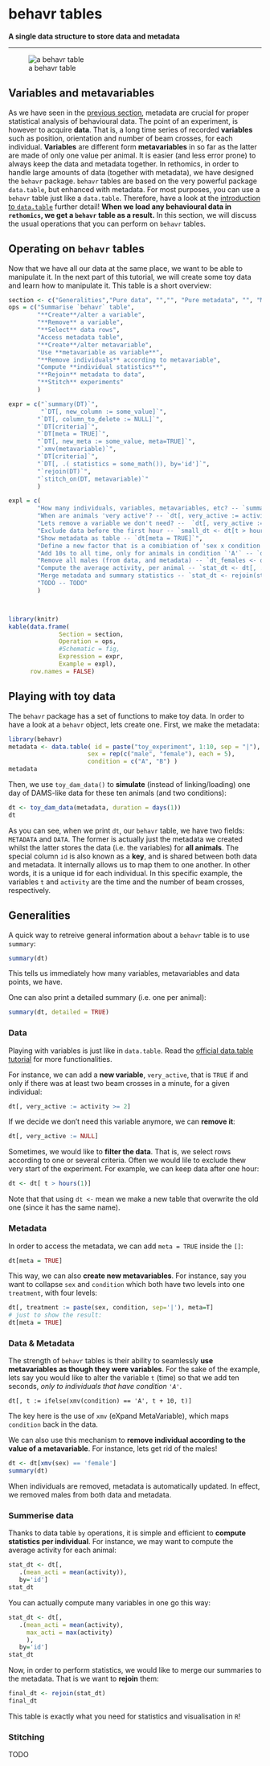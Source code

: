 # behavr tables{#behavr -}


**A single data structure to store data and metadata**

---------------------------

![a behavr table](assets/behavr.png)

## Variables and metavariables{-}

As we have seen in the [previous section](metadata.html), metadata are crucial for proper statistical analysis of behavioural data.
The point of an experiment, is however to acquire **data**.
That is, a long time series of recorded **variables** such as position, orientation and number of beam crosses, for each individual.
**Variables** are different form **metavariables** in so far as the latter are made of only one value per animal.
It is easier (and less error prone) to always keep the data and metadata together.
In rethomics, in order to handle large amounts of data (together with metadata), we have designed the `behavr` package.
`behavr` tables are based on the very powerful package `data.table`, but enhanced with metadata.
For most purposes, you can use a `behavr` table just like a `data.table`.
Therefore, have a look at the [introduction to `data.table`](https://cran.r-project.org/web/packages/data.table/vignettes/datatable-intro.html) further detail!
**When we load any behavioural data in `rethomics`, we get a `behavr` table as a result.**
In this section, we will discuss the usual operations that you can perform on `behavr` tables.



## Operating on `behavr` tables{-}

Now that we have all our data at the same place, we want to be able to manipulate it.
In the next part of this tutorial, we will create some toy data and learn how to manipulate it.
This table is a short overview:

```r

section <- c("Generalities","Pure data", "","", "Pure metadata", "", "Meta & data", "", "Summarise", "", "Advanced")
ops = c("Summarise `behavr` table",
        "**Create**/alter a variable",
        "**Remove** a variable",
        "**Select** data rows",
        "Access metadata table",
        "**Create**/alter metavariable",
        "Use **metavariable as variable**",
        "**Remove individuals** according to metavariable",
        "Compute **individual statistics**",
        "**Rejoin** metadata to data",
        "**Stitch** experiments"
        )

expr = c("`summary(DT)`",
         "`DT[, new_column := some_value]`",
        "`DT[, column_to_delete := NULL]`",
        "`DT[criteria]`",
        "`DT[meta = TRUE]`",
        "`DT[, new_meta := some_value, meta=TRUE]`",
        "`xmv(metavariable)`",
        "`DT[criteria]`",
        "`DT[, .( statistics = some_math()), by='id']`",
        "`rejoin(DT)`",
        "`stitch_on(DT, metavariable)`"
        )

expl = c(
        "How many individuals, variables, metavariables, etc? -- `summary(dt)`",
        "When are animals 'very active'? -- `dt[, very_active := activity >= 2]`",
        "Lets remove a variable we don't need? --  `dt[, very_active := NULL]`",
        "Exclude data before the first hour -- `small_dt <- dt[t > hours(1)]`",
        "Show metadata as table -- `dt[meta = TRUE]`",
        "Define a new factor that is a comibiation of 'sex x condition' -- `dt[, treatment := paste(sex, condition, sep='|'), meta=T]`",
        "Add 10s to all time, only for animals in condition `'A'` -- `dt[, t := ifelse(xmv(condition) == 'A', t + 10, t)]`",
        "Remove all males (from data, and metadata) -- `dt_females <- dt[xmv(sex) == 'females']`",
        "Compute the average activity, per animal -- `stat_dt <- dt[, .(mean_acti = mean(active)), by='id']`",
        "Merge metadata and summary statistics -- `stat_dt <- rejoin(stat_dt)`",
        "TODO -- TODO"
        )



library(knitr)
kable(data.frame(
              Section = section,
              Operation = ops,
              #Schematic = fig, 
              Expression = expr,
              Example = expl),
      row.names = FALSE)
```


## Playing with toy data{-}

The `behavr` package has a set of functions to make toy data.
In order to have a look at a `behavr` object, lets create one.
First, we make the metadata:

```r
library(behavr)
metadata <- data.table( id = paste("toy_experiment", 1:10, sep = "|"),
                      sex = rep(c("male", "female"), each = 5),
                      condition = c("A", "B") )
metadata
```

Then, we use `toy_dam_data()` to **simulate** (instead of linking/loading) one day of DAMS-like data for these ten animals (and two conditions):

```r
dt <- toy_dam_data(metadata, duration = days(1))
dt
```
As you can see, when we print `dt`, our `behavr` table, we have two fields: `METADATA` and `DATA`.
The former is actually just the metadata we created whilst the latter stores the data (i.e. the variables) for **all animals**. 
The special column `id` is also known as a **key**, and is shared between both data and metadata. 
It internally allows us to map them to one another.
In other words, it is a unique id for each individual.
In this specific example, the variables `t` and  `activity` are the time and the number of beam crosses, respectively.

## Generalities{-}
A quick way to retreive general information about a `behavr` table is to use `summary`:

```r
summary(dt)
```
This tells us immediately how many variables, metavariables and data points, we have.

One can also print a detailed summary (i.e. one per animal):

```r
summary(dt, detailed = TRUE)
```
### Data{-}
Playing with variables is just like in `data.table`.
Read the [official data.table tutorial](https://cran.r-project.org/web/packages/data.table/vignettes/datatable-intro.html) for more functionalities.

For instance, we can add a **new variable**, `very_active`, that is `TRUE` if and only if
there was at least two beam crosses in a minute, for a given individual:

```r
dt[, very_active := activity >= 2]
```

If we decide we don't need this variable anymore, we can **remove it**:


```r
dt[, very_active := NULL]
```


Sometimes, we would like to **filter the data**. That is, we select rows according to one or several criteria.
Often we would lile to exclude thew very start of the experiment. For example, we can keep data after one hour:

```r
dt <- dt[ t > hours(1)]
```

Note that that using `dt <-` mean we make a new table that overwrite the old one (since it has the same name).

### Metadata{-}

In order to access the metadata, we can add `meta = TRUE` inside the `[]`:

```r
dt[meta = TRUE]
```

This way, we can also **create new metavariables**.
For instance, say you want to collapse `sex` and `condition` which both have two levels into one `treatment`, with four levels:

```r
dt[, treatment := paste(sex, condition, sep='|'), meta=T]
# just to show the result:
dt[meta = TRUE]
```


### Data & Metadata {-}

The strength of `behavr` tables is their ability to seamlessly **use metavariables as though they were variables**.
For the sake of the example, lets say you would like to alter the variable `t` (time) so that we add ten seconds, *only to individuals that have condition `'A'`*.

```
dt[, t := ifelse(xmv(condition) == 'A', t + 10, t)]
```

The key here is the use of `xmv` (eXpand MetaVariable), which maps `condition` back in the data.

We can also use this mechanism to **remove individual according to the value of a metavariable**.
For instance, lets get rid of the males!
```r
dt <- dt[xmv(sex) == 'female']
summary(dt)
```
When individuals are removed, metadata is automatically updated. In effect, we removed males from both data and metadata.

### Summerise data{-}

Thanks to data table `by` operations, it is simple and efficient to **compute statistics per individual**.
For instance, we may want to compute the average activity for each animal:


```r
stat_dt <- dt[,
   .(mean_acti = mean(activity)),
   by='id']
stat_dt
```
You can actually compute many variables in one go this way:
```r
stat_dt <- dt[,
   .(mean_acti = mean(activity),
     max_acti = max(activity)
     ),
   by='id']
stat_dt
```

Now, in order to perform statistics, we would like to merge our summaries to the metadata.
That is we want to **rejoin** them:

```r
final_dt <- rejoin(stat_dt)
final_dt
```


This table is exactly what you need for statistics and visualisation in `R`!


### Stitching{-}

TODO



